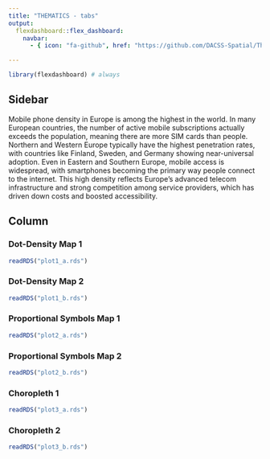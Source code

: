 ```yaml
---
title: "THEMATICS - tabs"
output:
  flexdashboard::flex_dashboard:
    navbar:
      - { icon: "fa-github", href: "https://github.com/DACSS-Spatial/The-Thematics", align: right }

---
```


```r
library(flexdashboard) # always
```

## Sidebar {.sidebar}


Mobile phone density in Europe is among the highest in the world. In many European countries, the number of active mobile subscriptions actually exceeds the population, meaning there are more SIM cards than people. Northern and Western Europe typically have the highest penetration rates, with countries like Finland, Sweden, and Germany showing near-universal adoption. Even in Eastern and Southern Europe, mobile access is widespread, with smartphones becoming the primary way people connect to the internet. This high density reflects Europe’s advanced telecom infrastructure and strong competition among service providers, which has driven down costs and boosted accessibility.








## Column {.tabset .tabset-fade}


### Dot-Density Map 1

```r
readRDS("plot1_a.rds")
```


### Dot-Density Map 2

```r
readRDS("plot1_b.rds")
```

### Proportional Symbols Map 1

```r
readRDS("plot2_a.rds")
```

### Proportional Symbols Map 2

```r
readRDS("plot2_b.rds")
```


### Choropleth 1

```r
readRDS("plot3_a.rds")
```

### Choropleth 2

```r
readRDS("plot3_b.rds")
```

